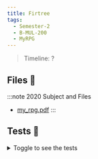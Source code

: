 ```yaml
---
title: Firtree
tags:
  - Semester-2
  - B-MUL-200
  - MyRPG
---
```

> Timeline: ?


## Files 📂

:::note 2020 Subject and Files
- [my_rpg.pdf](https://github.com/Studio-17/Epitech-Subjects/raw/main/Semester-2/B-MUL-200/MyRPG/my_rpg.pdf)
:::

## Tests 🤖
<details>
  <summary>Toggle to see the tests</summary>
  <div>
Yo
  </div>
</details>
